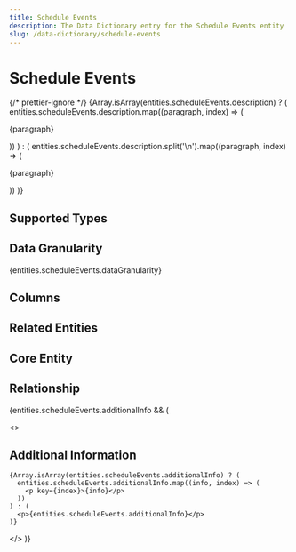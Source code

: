 ```yaml
---
title: Schedule Events
description: The Data Dictionary entry for the Schedule Events entity
slug: /data-dictionary/schedule-events
---
```



# Schedule Events

{/* prettier-ignore */}
{Array.isArray(entities.scheduleEvents.description) ? (
  entities.scheduleEvents.description.map((paragraph, index) => (
    <p key={index}>{paragraph}</p>
))
) : (
entities.scheduleEvents.description.split('\n').map((paragraph, index) => (

<p key={index}>{paragraph}</p>
)) )}

## Supported Types

<SupportedTypesTable supportedTypes={entities.scheduleEvents.supportedTypes} />

## Data Granularity

{entities.scheduleEvents.dataGranularity}

## Columns

<ColumnsTable columns={entities.scheduleEvents.columns} />

## Related Entities

<RelatedEntitiesList relatedEntities={entities.scheduleEvents.relatedEntities} />

## Core Entity

<CoreEntityTable coreEntities={entities.scheduleEvents.coreEntity} />

## Relationship

<RelationshipTable
  relationship={entities.scheduleEvents.relationship}
  simple={true}
/>

{entities.scheduleEvents.additionalInfo && (

  <>
    <h2>Additional Information</h2>

    {Array.isArray(entities.scheduleEvents.additionalInfo) ? (
      entities.scheduleEvents.additionalInfo.map((info, index) => (
        <p key={index}>{info}</p>
      ))
    ) : (
      <p>{entities.scheduleEvents.additionalInfo}</p>
    )}

  </>
)}
